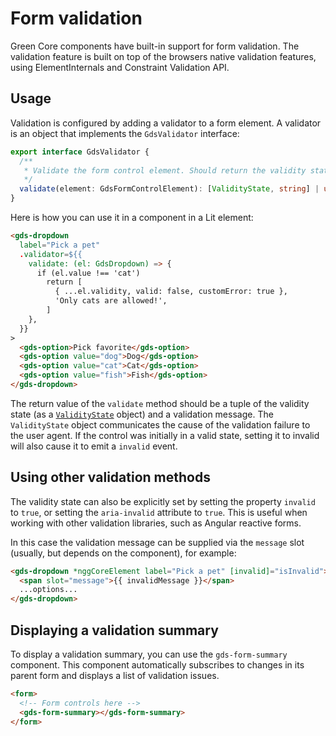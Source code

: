 
<Meta title="Docs/Form validation/Documentation" />

<h1>Form validation</h1>

Green Core components have built-in support for form validation. The validation feature is built on top of the
browsers native validation features, using ElementInternals and Constraint Validation API.

## Usage

Validation is configured by adding a validator to a form element. A validator is an object that implements the
`GdsValidator` interface:

```typescript
export interface GdsValidator {
  /**
   * Validate the form control element. Should return the validity state and an optional validation message.
   */
  validate(element: GdsFormControlElement): [ValidityState, string] | undefined
}
```

Here is how you can use it in a component in a Lit element:

```html
<gds-dropdown
  label="Pick a pet"
  .validator=${{
    validate: (el: GdsDropdown) => {
      if (el.value !== 'cat')
        return [
          { ...el.validity, valid: false, customError: true },
          'Only cats are allowed!',
        ]
    },
  }}
>
  <gds-option>Pick favorite</gds-option>
  <gds-option value="dog">Dog</gds-option>
  <gds-option value="cat">Cat</gds-option>
  <gds-option value="fish">Fish</gds-option>
</gds-dropdown>
```

The return value of the `validate` method should be a tuple of the validity state (as a
[`ValidityState`](https://developer.mozilla.org/en-US/docs/Web/API/ValidityState) object) and a validation message.
The `ValidityState` object communicates the cause of the validation failure to the user agent. If the control was
initially in a valid state, setting it to invalid will also cause it to emit a `invalid` event.

## Using other validation methods

The validity state can also be explicitly set by setting the property `invalid` to `true`, or setting the `aria-invalid`
attribute to `true`. This is useful when working with other validation libraries, such as Angular reactive forms.

In this case the validation message can be supplied via the `message` slot (usually, but depends on the component), for example:

```html
<gds-dropdown *nggCoreElement label="Pick a pet" [invalid]="isInvalid">
  <span slot="message">{{ invalidMessage }}</span>
  ...options...
</gds-dropdown>
```

## Displaying a validation summary

To display a validation summary, you can use the `gds-form-summary` component. This component automatically subscribes to changes in its parent form and displays a list of validation issues.

```html
<form>
  <!-- Form controls here -->
  <gds-form-summary></gds-form-summary>
</form>
```
